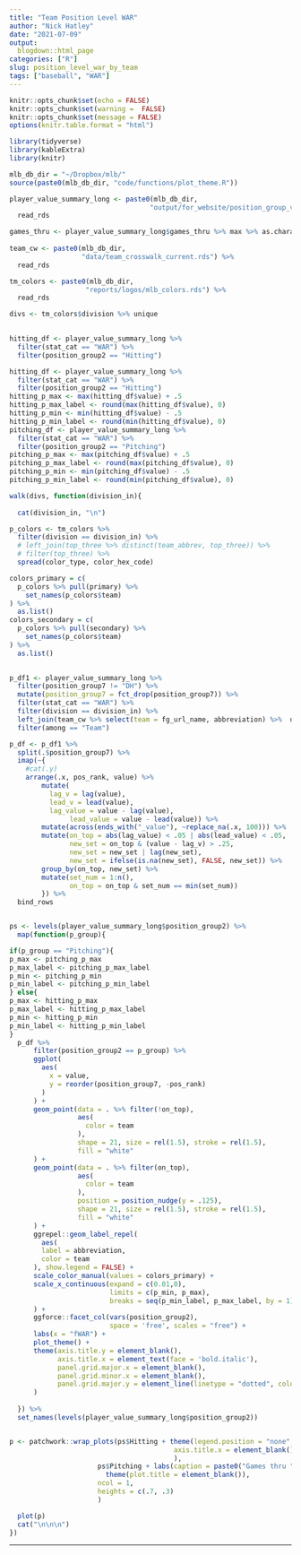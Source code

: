 ```yaml
---
title: "Team Position Level WAR"
author: "Nick Hatley"
date: "2021-07-09"
output:
  blogdown::html_page
categories: ["R"]
slug: position_level_war_by_team
tags: ["baseball", "WAR"]
---
```

```r
knitr::opts_chunk$set(echo = FALSE)
knitr::opts_chunk$set(warning =  FALSE)
knitr::opts_chunk$set(message = FALSE)
options(knitr.table.format = "html")
```


```r
library(tidyverse)
library(kableExtra)
library(knitr)

mlb_db_dir = "~/Dropbox/mlb/"
source(paste0(mlb_db_dir, "code/functions/plot_theme.R"))

player_value_summary_long <- paste0(mlb_db_dir,
                                   "output/for_website/position_group_value_summaries_long.rds") %>% 
  read_rds

games_thru <- player_value_summary_long$games_thru %>% max %>% as.character 
                                   
team_cw <- paste0(mlb_db_dir,
                  "data/team_crosswalk_current.rds") %>% 
  read_rds

tm_colors <- paste0(mlb_db_dir,
                   "reports/logos/mlb_colors.rds") %>% 
  read_rds

divs <- tm_colors$division %>% unique
  

```

```r

hitting_df <- player_value_summary_long %>% 
  filter(stat_cat == "WAR") %>% 
  filter(position_group2 == "Hitting")

hitting_df <- player_value_summary_long %>% 
  filter(stat_cat == "WAR") %>% 
  filter(position_group2 == "Hitting")
hitting_p_max <- max(hitting_df$value) + .5
hitting_p_max_label <- round(max(hitting_df$value), 0)
hitting_p_min <- min(hitting_df$value) - .5
hitting_p_min_label <- round(min(hitting_df$value), 0)
pitching_df <- player_value_summary_long %>% 
  filter(stat_cat == "WAR") %>% 
  filter(position_group2 == "Pitching")
pitching_p_max <- max(pitching_df$value) + .5
pitching_p_max_label <- round(max(pitching_df$value), 0)
pitching_p_min <- min(pitching_df$value) - .5
pitching_p_min_label <- round(min(pitching_df$value), 0)

walk(divs, function(division_in){
  
  cat(division_in, "\n")

p_colors <- tm_colors %>% 
  filter(division == division_in) %>% 
  # left_join(top_three %>% distinct(team_abbrev, top_three)) %>% 
  # filter(top_three) %>% 
  spread(color_type, color_hex_code)

colors_primary = c(
  p_colors %>% pull(primary) %>% 
    set_names(p_colors$team)
) %>%
  as.list()
colors_secondary = c(
  p_colors %>% pull(secondary) %>% 
    set_names(p_colors$team)
) %>%
  as.list()

  
p_df1 <- player_value_summary_long %>% 
  filter(position_group7 != "DH") %>% 
  mutate(position_group7 = fct_drop(position_group7)) %>% 
  filter(stat_cat == "WAR") %>% 
  filter(division == division_in) %>% 
  left_join(team_cw %>% select(team = fg_url_name, abbreviation) %>%  distinct) %>% 
  filter(among == "Team")

p_df <- p_df1 %>% 
  split(.$position_group7) %>% 
  imap(~{
    #cat(.y)
    arrange(.x, pos_rank, value) %>% 
        mutate(
          lag_v = lag(value),
          lead_v = lead(value),
          lag_value = value - lag(value),
               lead_value = value - lead(value)) %>% 
        mutate(across(ends_with("_value"), ~replace_na(.x, 100))) %>% 
        mutate(on_top = abs(lag_value) < .05 | abs(lead_value) < .05,
               new_set = on_top & (value - lag_v) > .25,
               new_set = new_set | lag(new_set), 
               new_set = ifelse(is.na(new_set), FALSE, new_set)) %>% 
        group_by(on_top, new_set) %>% 
        mutate(set_num = 1:n(),
               on_top = on_top & set_num == min(set_num)) 
        }) %>% 
  bind_rows


ps <- levels(player_value_summary_long$position_group2) %>% 
  map(function(p_group){

if(p_group == "Pitching"){
p_max <- pitching_p_max
p_max_label <- pitching_p_max_label
p_min <- pitching_p_min
p_min_label <- pitching_p_min_label
} else{
p_max <- hitting_p_max
p_max_label <- hitting_p_max_label
p_min <- hitting_p_min
p_min_label <- hitting_p_min_label
}
  p_df %>% 
      filter(position_group2 == p_group) %>% 
      ggplot(
        aes(
          x = value,
          y = reorder(position_group7, -pos_rank)
        )
      ) +
      geom_point(data = . %>% filter(!on_top),
                 aes(
                   color = team
                 ),
                 shape = 21, size = rel(1.5), stroke = rel(1.5),
                 fill = "white"
      ) +
      geom_point(data = . %>% filter(on_top),
                 aes(
                   color = team
                 ),
                 position = position_nudge(y = .125),
                 shape = 21, size = rel(1.5), stroke = rel(1.5),
                 fill = "white"
      ) +
      ggrepel::geom_label_repel(
        aes(
        label = abbreviation,
        color = team
      ), show.legend = FALSE) +
      scale_color_manual(values = colors_primary) + 
      scale_x_continuous(expand = c(0.01,0),
                         limits = c(p_min, p_max),
                         breaks = seq(p_min_label, p_max_label, by = 1)
      ) + 
      ggforce::facet_col(vars(position_group2), 
                         space = 'free', scales = "free") + 
      labs(x = "fWAR") + 
      plot_theme() + 
      theme(axis.title.y = element_blank(),
            axis.title.x = element_text(face = 'bold.italic'),
            panel.grid.major.x = element_blank(),
            panel.grid.minor.x = element_blank(),
            panel.grid.major.y = element_line(linetype = "dotted", color = "#A4A4A4", size = .4)
      )    
    
  }) %>% 
  set_names(levels(player_value_summary_long$position_group2))


p <- patchwork::wrap_plots(ps$Hitting + theme(legend.position = "none", 
                                         axis.title.x = element_blank()
                                         ),
                      ps$Pitching + labs(caption = paste0("Games thru ", games_thru)) + 
                        theme(plot.title = element_blank()),
                      ncol = 1, 
                      heights = c(.7, .3)
                      )

  plot(p)  
  cat("\n\n\n")
})

```

***********
  
